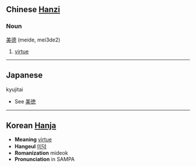 == Chinese [[Hanzi]] ==
===Noun===
[[美]][[德]] (meide, mei3de2)

# [[virtue]]
----

==Japanese==
kyujitai
*See [[美徳]]
----

== Korean [[Hanja]] ==
* '''Meaning''' [[virtue]]
* '''Hangeul''' [[미덕]]
* '''Romanization''' mideok
* '''Pronunciation''' in SAMPA